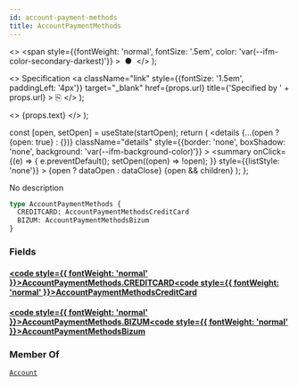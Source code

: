```yaml
---
id: account-payment-methods
title: AccountPaymentMethods
---
```


  <>
    <span
      style={{fontWeight: 'normal', fontSize: '.5em', color: 'var(--ifm-color-secondary-darkest)'}}
    >
      &nbsp;●&nbsp;
    </span>
  </>
);

  <>
    Specification
    <a
      className="link"
      style={{fontSize: '1.5em', paddingLeft: '4px'}}
      target="_blank"
      href={props.url}
      title={'Specified by ' + props.url}
    >
      ⎘
    </a>
  </>
);

  <>
    <span className={props.class}>{props.text}</span>
  </>
);


  const [open, setOpen] = useState(startOpen);
  return (
    <details
      {...(open ? {open: true} : {})}
      className="details"
      style={{border: 'none', boxShadow: 'none', background: 'var(--ifm-background-color)'}}
    >
      <summary
        onClick={(e) => {
          e.preventDefault();
          setOpen((open) => !open);
        }}
        style={{listStyle: 'none'}}
      >
        {open ? dataOpen : dataClose}
      </summary>
      {open && children}
    </details>
  );
};

No description

```graphql
type AccountPaymentMethods {
  CREDITCARD: AccountPaymentMethodsCreditCard
  BIZUM: AccountPaymentMethodsBizum
}
```

### Fields

#### [<code style={{ fontWeight: 'normal' }}>AccountPaymentMethods.<b>CREDITCARD</b></code>](#)<Bullet />[<code style={{ fontWeight: 'normal' }}><b>AccountPaymentMethodsCreditCard</b></code>](/docs/apis/graphql/types/objects/account-payment-methods-credit-card.mdx) <Badge class="badge badge--secondary " text="object"/>

#### [<code style={{ fontWeight: 'normal' }}>AccountPaymentMethods.<b>BIZUM</b></code>](#)<Bullet />[<code style={{ fontWeight: 'normal' }}><b>AccountPaymentMethodsBizum</b></code>](/docs/apis/graphql/types/objects/account-payment-methods-bizum.mdx) <Badge class="badge badge--secondary " text="object"/>

### Member Of

[`Account`](/docs/apis/graphql/types/objects/account.mdx) <Badge class="badge badge--secondary badge--relation" text="object"/>
